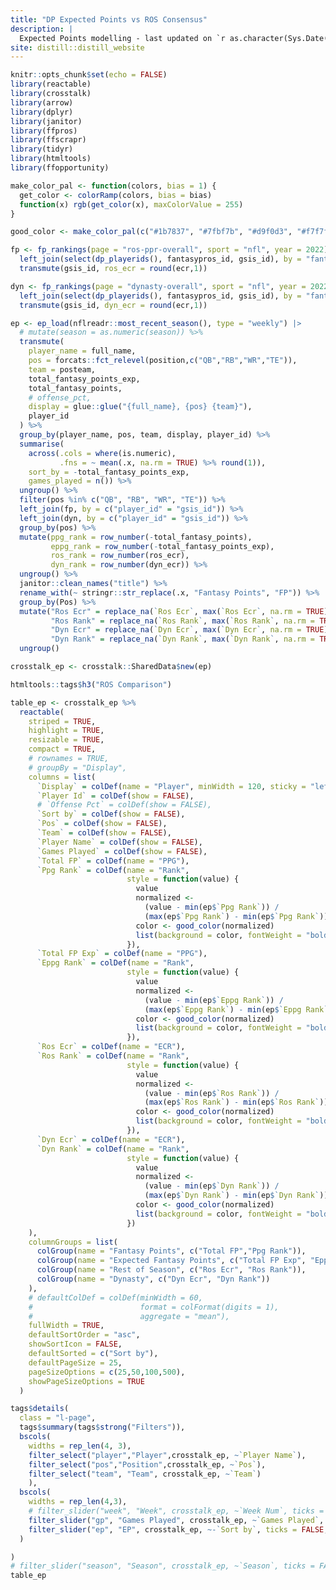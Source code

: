 ```yaml
---
title: "DP Expected Points vs ROS Consensus"
description: |
  Expected Points modelling - last updated on `r as.character(Sys.Date())`.
site: distill::distill_website
---
```



```r
knitr::opts_chunk$set(echo = FALSE)
library(reactable)
library(crosstalk)
library(arrow)
library(dplyr)
library(janitor)
library(ffpros)
library(ffscrapr)
library(tidyr)
library(htmltools)
library(ffopportunity)

make_color_pal <- function(colors, bias = 1) {
  get_color <- colorRamp(colors, bias = bias)
  function(x) rgb(get_color(x), maxColorValue = 255)
}

good_color <- make_color_pal(c("#1b7837", "#7fbf7b", "#d9f0d3", "#f7f7f7", "#e7d4e8", "#af8dc3", "#762a83"), bias = 2)

fp <- fp_rankings(page = "ros-ppr-overall", sport = "nfl", year = 2022) %>%
  left_join(select(dp_playerids(), fantasypros_id, gsis_id), by = "fantasypros_id") %>%
  transmute(gsis_id, ros_ecr = round(ecr,1))

dyn <- fp_rankings(page = "dynasty-overall", sport = "nfl", year = 2022) %>%
  left_join(select(dp_playerids(), fantasypros_id, gsis_id), by = "fantasypros_id") %>%
  transmute(gsis_id, dyn_ecr = round(ecr,1))

ep <- ep_load(nflreadr::most_recent_season(), type = "weekly") |> 
  # mutate(season = as.numeric(season)) %>%
  transmute(
    player_name = full_name,
    pos = forcats::fct_relevel(position,c("QB","RB","WR","TE")),
    team = posteam,
    total_fantasy_points_exp,
    total_fantasy_points,
    # offense_pct,
    display = glue::glue("{full_name}, {pos} {team}"),
    player_id
  ) %>%
  group_by(player_name, pos, team, display, player_id) %>% 
  summarise(
    across(.cols = where(is.numeric),
           .fns = ~ mean(.x, na.rm = TRUE) %>% round(1)),
    sort_by = -total_fantasy_points_exp,
    games_played = n()) %>%
  ungroup() %>% 
  filter(pos %in% c("QB", "RB", "WR", "TE")) %>%
  left_join(fp, by = c("player_id" = "gsis_id")) %>%
  left_join(dyn, by = c("player_id" = "gsis_id")) %>%
  group_by(pos) %>%
  mutate(ppg_rank = row_number(-total_fantasy_points),
         eppg_rank = row_number(-total_fantasy_points_exp),
         ros_rank = row_number(ros_ecr),
         dyn_rank = row_number(dyn_ecr)) %>%
  ungroup() %>% 
  janitor::clean_names("title") %>%
  rename_with(~ stringr::str_replace(.x, "Fantasy Points", "FP")) %>%
  group_by(Pos) %>% 
  mutate("Ros Ecr" = replace_na(`Ros Ecr`, max(`Ros Ecr`, na.rm = TRUE)),
         "Ros Rank" = replace_na(`Ros Rank`, max(`Ros Rank`, na.rm = TRUE)),
         "Dyn Ecr" = replace_na(`Dyn Ecr`, max(`Dyn Ecr`, na.rm = TRUE)),
         "Dyn Rank" = replace_na(`Dyn Rank`, max(`Dyn Rank`, na.rm = TRUE))) %>% 
  ungroup()

crosstalk_ep <- crosstalk::SharedData$new(ep)
```


```r
htmltools::tags$h3("ROS Comparison")

table_ep <- crosstalk_ep %>%
  reactable(
    striped = TRUE,
    highlight = TRUE,
    resizable = TRUE,
    compact = TRUE,
    # rownames = TRUE,
    # groupBy = "Display",
    columns = list(
      `Display` = colDef(name = "Player", minWidth = 120, sticky = "left"),
      `Player Id` = colDef(show = FALSE),
      # `Offense Pct` = colDef(show = FALSE),
      `Sort by` = colDef(show = FALSE),
      `Pos` = colDef(show = FALSE),
      `Team` = colDef(show = FALSE),
      `Player Name` = colDef(show = FALSE),
      `Games Played` = colDef(show = FALSE),
      `Total FP` = colDef(name = "PPG"),
      `Ppg Rank` = colDef(name = "Rank",
                          style = function(value) {
                            value
                            normalized <- 
                              (value - min(ep$`Ppg Rank`)) /
                              (max(ep$`Ppg Rank`) - min(ep$`Ppg Rank`))
                            color <- good_color(normalized)
                            list(background = color, fontWeight = "bold")
                          }),
      `Total FP Exp` = colDef(name = "PPG"),
      `Eppg Rank` = colDef(name = "Rank",
                          style = function(value) {
                            value
                            normalized <- 
                              (value - min(ep$`Eppg Rank`)) /
                              (max(ep$`Eppg Rank`) - min(ep$`Eppg Rank`))
                            color <- good_color(normalized)
                            list(background = color, fontWeight = "bold")
                          }),
      `Ros Ecr` = colDef(name = "ECR"),
      `Ros Rank` = colDef(name = "Rank",
                          style = function(value) {
                            value
                            normalized <- 
                              (value - min(ep$`Ros Rank`)) /
                              (max(ep$`Ros Rank`) - min(ep$`Ros Rank`))
                            color <- good_color(normalized)
                            list(background = color, fontWeight = "bold")
                          }),
      `Dyn Ecr` = colDef(name = "ECR"),
      `Dyn Rank` = colDef(name = "Rank",
                          style = function(value) {
                            value
                            normalized <- 
                              (value - min(ep$`Dyn Rank`)) /
                              (max(ep$`Dyn Rank`) - min(ep$`Dyn Rank`))
                            color <- good_color(normalized)
                            list(background = color, fontWeight = "bold")
                          })
    ),
    columnGroups = list(
      colGroup(name = "Fantasy Points", c("Total FP","Ppg Rank")),
      colGroup(name = "Expected Fantasy Points", c("Total FP Exp", "Eppg Rank")),
      colGroup(name = "Rest of Season", c("Ros Ecr", "Ros Rank")),
      colGroup(name = "Dynasty", c("Dyn Ecr", "Dyn Rank"))
    ),
    # defaultColDef = colDef(minWidth = 60,
    #                        format = colFormat(digits = 1),
    #                        aggregate = "mean"),
    fullWidth = TRUE,
    defaultSortOrder = "asc",
    showSortIcon = FALSE,
    defaultSorted = c("Sort by"),
    defaultPageSize = 25,
    pageSizeOptions = c(25,50,100,500),
    showPageSizeOptions = TRUE
  )
```



```r

tags$details(
  class = "l-page",
  tags$summary(tags$strong("Filters")),
  bscols(
    widths = rep_len(4, 3),
    filter_select("player","Player",crosstalk_ep, ~`Player Name`),
    filter_select("pos","Position",crosstalk_ep, ~`Pos`),
    filter_select("team", "Team", crosstalk_ep, ~`Team`)
    ),
  bscols(
    widths = rep_len(4,3),
    # filter_slider("week", "Week", crosstalk_ep, ~`Week Num`, ticks = FALSE, step = 1),
    filter_slider("gp", "Games Played", crosstalk_ep, ~`Games Played`, ticks = FALSE,step = 1),
    filter_slider("ep", "EP", crosstalk_ep, ~-`Sort by`, ticks = FALSE, step = 0.5)
  )

)
# filter_slider("season", "Season", crosstalk_ep, ~`Season`, ticks = FALSE, width = "100%", sep = NULL, step = 1),
table_ep
```
